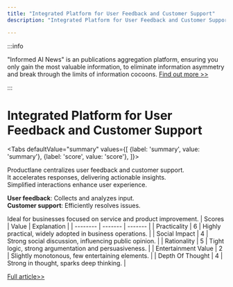 ```yaml
---
title: "Integrated Platform for User Feedback and Customer Support"
description: "Integrated Platform for User Feedback and Customer Support"

---
```



:::info

"Informed AI News" is an publications aggregation platform, ensuring you only gain the most valuable information, to eliminate information asymmetry and break through the limits of information cocoons.  [Find out more >>](/)

:::

# Integrated Platform for User Feedback and Customer Support


<Tabs
	defaultValue="summary"
	values={[
	{label: 'summary', value: 'summary'},
	{label: 'score', value: 'score'},
]}>
<TabItem value="summary">


Productlane centralizes user feedback and customer support.  
It accelerates responses, delivering actionable insights.  
Simplified interactions enhance user experience.  

**User feedback**: Collects and analyzes input.  
**Customer support**: Efficiently resolves issues.  

Ideal for businesses focused on service and product improvement.
</TabItem>
<TabItem value="score">
	| Scores     | Value   | Explanation |
	| -------- | ------- | ------- |
	| Practicality  | 6    | Highly practical, widely adopted in business operations.    |
	| Social Impact | 4     | Strong social discussion, influencing public opinion.    |
	| Rationality    | 5    | Tight logic, strong argumentation and persuasiveness.    |
	| Entertainment Value    | 2    | Slightly monotonous, few entertaining elements.    |
	| Depth Of Thought    | 4    | Strong in thought, sparks deep thinking.    |
</TabItem>
</Tabs>

[Full article>>](https://productlane.com/)
